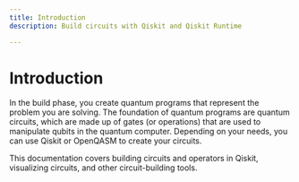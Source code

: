 ```yaml
---
title: Introduction
description: Build circuits with Qiskit and Qiskit Runtime

---
```


# Introduction

In the build phase, you create quantum programs that represent the problem you are solving. The foundation of quantum programs are quantum circuits, which are made up of gates (or operations) that are used to manipulate qubits in the quantum computer.  Depending on your needs, you can use Qiskit or OpenQASM to create your circuits. 

This documentation covers building circuits and operators in Qiskit, visualizing circuits, and other circuit-building tools.
